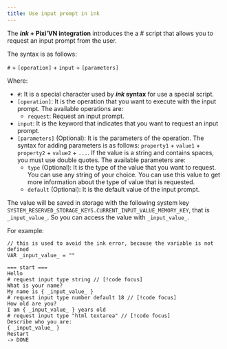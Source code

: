 ```yaml
---
title: Use input prompt in ink
---
```


The ***ink* + Pixi’VN integration** introduces the a # script that allows you to request an <DynamicLink href="/start/input">input prompt</DynamicLink> from the user.

The syntax is as follows:

`#` + `[operation]` + `input` + `[parameters]`

Where:

* `#`: It is a special character used by ***ink* syntax** for use a special script.
* `[operation]`: It is the operation that you want to execute with the input prompt. The available operations are:
  * `request`: Request an input prompt.
* `input`: It is the keyword that indicates that you want to request an input prompt.
* `[parameters]` (Optional): It is the parameters of the operation. The syntax for adding parameters is as follows: `property1` + `value1` + `property2` + `value2` + `...`. If the value is a string and contains spaces, you must use double quotes.
The available parameters are:
  * `type` (Optional): It is the type of the value that you want to request. You can use any string of your choice. You can use this value to get more information about the type of value that is requested.
  * `default` (Optional): It is the default value of the input prompt.

The value will be saved in storage with the following system key `SYSTEM_RESERVED_STORAGE_KEYS.CURRENT_INPUT_VALUE_MEMORY_KEY`, that is `_input_value_`. So you can access the value with `_input_value_`.

For example:

```ink
// this is used to avoid the ink error, because the variable is not defined
VAR _input_value_ = ""

=== start ===
Hello
# request input type string // [!code focus]
What is your name?
My name is { _input_value_ }
# request input type number default 18 // [!code focus]
How old are you?
I am { _input_value_ } years old
# request input type "html textarea" // [!code focus]
Describe who you are:
{ _input_value_ }
Restart
-> DONE
```

<Sandbox
  template="fvg9l6"
  entry="/src/ink/start.ink"
/>
